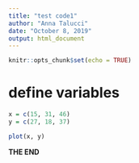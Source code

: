 ```yaml
---
title: "test code1"
author: "Anna Talucci"
date: "October 8, 2019"
output: html_document
---
```


```r
knitr::opts_chunk$set(echo = TRUE)
```


# define variables
```r
x = c(15, 31, 46)
y = c(27, 18, 37)
```

```r
plot(x, y)
```

**THE END**